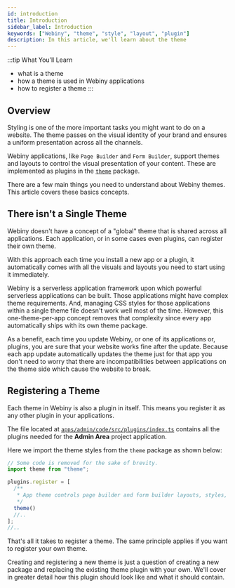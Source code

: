 ```yaml
---
id: introduction
title: Introduction
sidebar_label: Introduction
keywords: ["Webiny", "theme", "style", "layout", "plugin"]
description: In this article, we'll learn about the theme
---
```


<!-- Always include this section on top of the page. -->

:::tip What You’ll Learn
- what is a theme
- how a theme is used in Webiny applications
- how to register a theme
:::

## Overview

Styling is one of the more important tasks you might want to do on a website. The theme passes on the visual identity of your brand and ensures a uniform presentation across all the channels.

Webiny applications, like `Page Builder` and `Form Builder`, support themes and layouts to control the visual presentation of your content. These are implemented as plugins in the [`theme`](https://github.com/webiny/webiny-js/tree/next/apps/theme) package.

There are a few main things you need to understand about Webiny themes. This article covers these basics concepts.

## There isn't a Single Theme

Webiny doesn't have a concept of a "global" theme that is shared across all applications. Each application, or in some cases even plugins, can register their own theme.

With this approach each time you install a new app or a plugin, it automatically comes with all the visuals and layouts you need to start using it immediately.

Webiny is a serverless application framework upon which powerful serverless applications can be built. Those applications might have complex theme requirements.
And, managing CSS styles for those applications within a single theme file doesn't work well most of the time.
However, this one-theme-per-app concept removes that complexity since every app automatically ships with its own theme package.

As a benefit, each time you update Webiny, or one of its applications or, plugins, you are sure that your website works fine after the update.
Because each app update automatically updates the theme just for that app you don't need to worry that there are incompatibilities between applications on the theme side which cause the website to break.

## Registering a Theme

Each theme in Webiny is also a plugin in itself. This means you register it as any other plugin in your applications.

The file located at [`apps/admin/code/src/plugins/index.ts`](https://github.com/webiny/webiny-js/blob/next/apps/admin/code/src/plugins/index.ts#L13)
contains all the plugins needed for the **Admin Area** project application.

Here we import the theme styles from the `theme` package as shown below:

```ts
// Some code is removed for the sake of brevity.
import theme from "theme";

plugins.register = [
  /**
   * App theme controls page builder and form builder layouts, styles, etc.
   */
  theme()
  //..
];
//..
```

That's all it takes to register a theme. The same principle applies if you want to register your own theme.

Creating and registering a new theme is just a question of creating a new package and replacing the existing theme plugin with your own. We'll cover in greater detail how this plugin should look like and what it should contain.
